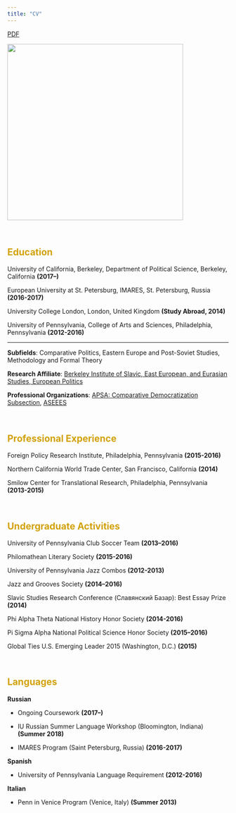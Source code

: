 ```yaml
---
title: "CV"
---
```


[PDF](okpscv.pdf)

<img align="center" src="images/EUSP.jpg" width = "400">

<br>

<font color="#d2a107">

## Education
</font>

University of California, Berkeley, Department of Political Science, Berkeley, California __(2017--)__

European University at St. Petersburg, IMARES, St. Petersburg, Russia __(2016-2017)__

University College London, London, United Kingdom __(Study Abroad, 2014)__

University of Pennsylvania, College of Arts and Sciences, Philadelphia, Pennsylvania __(2012-2016)__

---

__Subfields__: Comparative Politics, Eastern Europe and Post-Soviet Studies, Methodology and Formal Theory

__Research Affiliate__: [Berkeley Institute of Slavic, East European, and Eurasian Studies, European Politics](https://iseees.berkeley.edu)

__Professional Organizations__: [APSA: Comparative Democratization Subsection](https://www.apsanet.org/section35), [ASEEES](https://www.aseees.org)

<br>
<font color="#d2a107">

## Professional Experience
</font>

Foreign Policy Research Institute, Philadelphia, Pennsylvania __(2015-2016)__

Northern California World Trade Center, San Francisco, California __(2014)__

Smilow Center for Translational Research, Philadelphia, Pennsylvania __(2013-2015)__

<br>
<font color="#d2a107">

## Undergraduate Activities
</font>

University of Pennsylvania Club Soccer Team __(2013–2016)__

Philomathean Literary Society __(2015-2016)__

University of Pennsylvania Jazz Combos __(2012-2013)__

Jazz and Grooves Society __(2014–2016)__

Slavic Studies Research Conference (Славянский Базар): Best Essay Prize __(2014)__

Phi Alpha Theta National History Honor Society __(2014-2016)__

Pi Sigma Alpha National Political Science Honor Society __(2015–2016)__

Global Ties U.S. Emerging Leader 2015 (Washington, D.C.) __(2015)__

<br>
<font color="#d2a107">

## Languages
</font>

__Russian__

* Ongoing Coursework __(2017--)__

* IU Russian Summer Language Workshop (Bloomington, Indiana) __(Summer 2018)__

* IMARES Program (Saint Petersburg, Russia) __(2016-2017)__

__Spanish__

* University of Pennsylvania Language Requirement __(2012-2016)__

__Italian__

* Penn in Venice Program (Venice, Italy) __(Summer 2013)__


